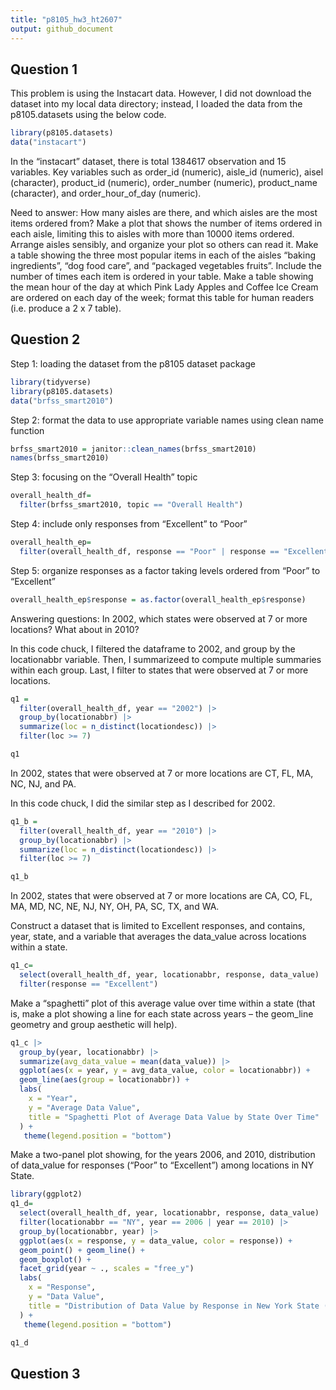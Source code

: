 ```yaml
---
title: "p8105_hw3_ht2607"
output: github_document
---
```


## Question 1

This problem is using the Instacart data. However, I did not download the dataset into my local data directory; instead, I loaded the data from the p8105.datasets using the below code.
```r
library(p8105.datasets)
data("instacart")
```

In the "instacart" dataset, there is total 1384617 observation and 15 variables. Key variables such as order_id (numeric), aisle_id (numeric), aisel (character), product_id (numeric), order_number (numeric), product_name (character), and order_hour_of_day  (numeric). 

Need to answer: 
How many aisles are there, and which aisles are the most items ordered from?
Make a plot that shows the number of items ordered in each aisle, limiting this to aisles with more than 10000 items ordered. Arrange aisles sensibly, and organize your plot so others can read it.
Make a table showing the three most popular items in each of the aisles “baking ingredients”, “dog food care”, and “packaged vegetables fruits”. Include the number of times each item is ordered in your table.
Make a table showing the mean hour of the day at which Pink Lady Apples and Coffee Ice Cream are ordered on each day of the week; format this table for human readers (i.e. produce a 2 x 7 table).


## Question 2

Step 1: loading the dataset from the p8105 dataset package
```r
library(tidyverse)
library(p8105.datasets)
data("brfss_smart2010")
```

Step 2: format the data to use appropriate variable names using clean name function

```r
brfss_smart2010 = janitor::clean_names(brfss_smart2010)
names(brfss_smart2010)
```

Step 3: focusing on the “Overall Health” topic

```r
overall_health_df=
  filter(brfss_smart2010, topic == "Overall Health")
```

Step 4: include only responses from “Excellent” to “Poor”

```r
overall_health_ep=
  filter(overall_health_df, response == "Poor" | response == "Excellent")
```

Step 5: organize responses as a factor taking levels ordered from “Poor” to “Excellent”

```r
overall_health_ep$response = as.factor(overall_health_ep$response)
```

Answering questions:
In 2002, which states were observed at 7 or more locations? What about in 2010?

In this code chuck, I filtered the dataframe to 2002, and group by the locationabbr variable. Then, I summarizeed to compute multiple summaries within each group. Last, I filter to states that were observed at 7 or more locations. 

```r
q1 =
  filter(overall_health_df, year == "2002") |> 
  group_by(locationabbr) |> 
  summarize(loc = n_distinct(locationdesc)) |> 
  filter(loc >= 7)

q1
```
In 2002, states that were observed at 7 or more locations are CT, FL, MA, NC, NJ, and PA.

In this code chuck, I did the similar step as I described for 2002.
```r
q1_b =
  filter(overall_health_df, year == "2010") |> 
  group_by(locationabbr) |> 
  summarize(loc = n_distinct(locationdesc)) |> 
  filter(loc >= 7)

q1_b
```
In 2002, states that were observed at 7 or more locations are CA, CO, FL, MA, MD, NC, NE, NJ, NY, OH, PA, SC, TX, and WA. 

Construct a dataset that is limited to Excellent responses, and contains, year, state, and a variable that averages the data_value across locations within a state.

```r
q1_c=
  select(overall_health_df, year, locationabbr, response, data_value) |> 
  filter(response == "Excellent")
```

Make a “spaghetti” plot of this average value over time within a state (that is, make a plot showing a line for each state across years – the geom_line geometry and group aesthetic will help).

```r
q1_c |> 
  group_by(year, locationabbr) |> 
  summarize(avg_data_value = mean(data_value)) |> 
  ggplot(aes(x = year, y = avg_data_value, color = locationabbr)) +
  geom_line(aes(group = locationabbr)) +
  labs(
    x = "Year",
    y = "Average Data Value",
    title = "Spaghetti Plot of Average Data Value by State Over Time"
  ) +
   theme(legend.position = "bottom")
```

Make a two-panel plot showing, for the years 2006, and 2010, distribution of data_value for responses (“Poor” to “Excellent”) among locations in NY State.

```r
library(ggplot2)
q1_d=
  select(overall_health_df, year, locationabbr, response, data_value) |> 
  filter(locationabbr == "NY", year == 2006 | year == 2010) |> 
  group_by(locationabbr, year) |> 
  ggplot(aes(x = response, y = data_value, color = response)) +
  geom_point() + geom_line() +
  geom_boxplot() +
  facet_grid(year ~ ., scales = "free_y")
  labs(
    x = "Response",
    y = "Data Value",
    title = "Distribution of Data Value by Response in New York State (2006 and 2010)"
  ) +
   theme(legend.position = "bottom")

q1_d
```

## Question 3

```r

```

